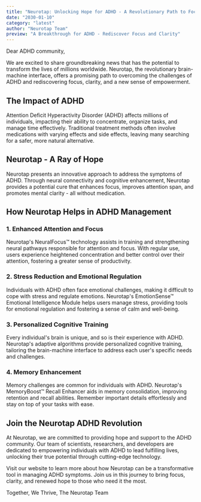 ```yaml
---
title: "Neurotap: Unlocking Hope for ADHD - A Revolutionary Path to Focus and Clarity"
date: "2030-01-10"
category: "latest"
author: "Neurotap Team"
preview: "A Breakthrough for ADHD - Rediscover Focus and Clarity"
---
```


Dear ADHD community,

We are excited to share groundbreaking news that has the potential to transform the lives of millions worldwide. Neurotap, the revolutionary brain-machine interface, offers a promising path to overcoming the challenges of ADHD and rediscovering focus, clarity, and a new sense of empowerment.

## The Impact of ADHD

Attention Deficit Hyperactivity Disorder (ADHD) affects millions of individuals, impacting their ability to concentrate, organize tasks, and manage time effectively. Traditional treatment methods often involve medications with varying effects and side effects, leaving many searching for a safer, more natural alternative.

## Neurotap - A Ray of Hope

Neurotap presents an innovative approach to address the symptoms of ADHD. Through neural connectivity and cognitive enhancement, Neurotap provides a potential cure that enhances focus, improves attention span, and promotes mental clarity - all without medication.

## How Neurotap Helps in ADHD Management

### 1. Enhanced Attention and Focus

Neurotap's NeuralFocus™ technology assists in training and strengthening neural pathways responsible for attention and focus. With regular use, users experience heightened concentration and better control over their attention, fostering a greater sense of productivity.

### 2. Stress Reduction and Emotional Regulation

Individuals with ADHD often face emotional challenges, making it difficult to cope with stress and regulate emotions. Neurotap's EmotionSense™ Emotional Intelligence Module helps users manage stress, providing tools for emotional regulation and fostering a sense of calm and well-being.

### 3. Personalized Cognitive Training

Every individual's brain is unique, and so is their experience with ADHD. Neurotap's adaptive algorithms provide personalized cognitive training, tailoring the brain-machine interface to address each user's specific needs and challenges.

### 4. Memory Enhancement

Memory challenges are common for individuals with ADHD. Neurotap's MemoryBoost™ Recall Enhancer aids in memory consolidation, improving retention and recall abilities. Remember important details effortlessly and stay on top of your tasks with ease.

## Join the Neurotap ADHD Revolution

At Neurotap, we are committed to providing hope and support to the ADHD community. Our team of scientists, researchers, and developers are dedicated to empowering individuals with ADHD to lead fulfilling lives, unlocking their true potential through cutting-edge technology.

Visit our website to learn more about how Neurotap can be a transformative tool in managing ADHD symptoms. Join us in this journey to bring focus, clarity, and renewed hope to those who need it the most.

Together, We Thrive,
The Neurotap Team
